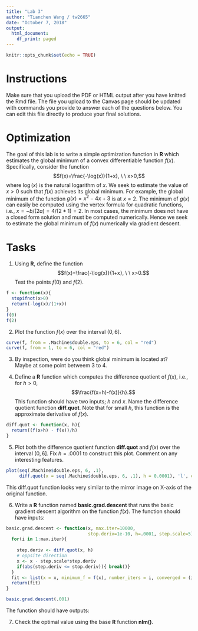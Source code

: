```yaml
---
title: "Lab 3"
author: "Tianchen Wang / tw2665"
date: "October 7, 2018"
output:
  html_document:
    df_print: paged
---
```


```r
knitr::opts_chunk$set(echo = TRUE)
```

# Instructions 
Make sure that you upload the PDF or HTML output after you have knitted the Rmd file.  The file you upload to the Canvas page should be updated with commands you provide to answer each of the questions below.  You can edit this file directly to produce your final solutions.      

# Optimization


The goal of this lab is to write a simple optimization function in **R** which estimates the global minimum of a convex differentiable function $f(x)$.  Specifically, consider the function 
$$f(x)=\frac{-\log(x)}{1+x}, \ \ x>0,$$
where $\log(x)$ is the natural logarithm of $x$.  We seek to estimate the value of $x>0$ such that $f(x)$ achieves its global minimum.  For example, the global minimum of the function $g(x)=x^2-4x+3$ is at $x=2$. The minimum of $g(x)$ can easily be computed using the vertex formula for quadratic functions, i.e., $x=-b/(2a)=4/(2*1)=2$.  In most cases, the minimum does not have a closed form solution and must be computed numerically.  Hence we seek to estimate the global minimum of $f(x)$ numerically via gradient descent.    

# Tasks

1) Using **R**, define the function $$f(x)=\frac{-\log(x)}{1+x}, \ \ x>0.$$ Test the points $f(0)$ and $f(2)$.  
```r
f <- function(x){
  stopifnot(x>0)
  return(-log(x)/(1+x))
}
f(0)
f(2)
```


2) Plot the function $f(x)$ over the interval $(0,6]$. 
```r

curve(f, from = .Machine$double.eps, to = 6, col = "red")
curve(f, from = 1, to = 6, col = "red")
```

3)  By inspection, were do you think global minimum is located at?  
Maybe at some point betweem 3 to 4.

4) Define a **R** function which computes the difference quotient of $f(x)$, i.e., for $h>0$, 
$$\frac{f(x+h)-f(x)}{h}.$$ This function should have two inputs; $h$ and $x$.  Name the difference quotient function **diff.quot**.  Note that for small $h$,  this function is the approximate derivative of $f(x)$.    
```r
diff.quot <- function(x, h){
  return((f(x+h) - f(x))/h)
}
```

5) Plot both the difference quotient function **diff.quot** and $f(x)$ over the interval $(0,6]$.  Fix $h=.0001$ to construct this plot.  Comment on any interesting features.
```r
plot(seq(.Machine$double.eps, 6, .1), 
     diff.quot(x = seq(.Machine$double.eps, 6, .1), h = 0.0001), 'l', col = "blue")
```
This diff.quot function looks very similar to the mirror image on X-axis of the original function. 

6) Write a **R** function named **basic.grad.descent** that runs the basic gradient descent algorithm on the function $f(x)$.
The function should have inputs:  
```r
basic.grad.descent <- function(x, max.iter=10000, 
                               stop.deriv=1e-10, h=.0001, step.scale=5){
  for(i in 1:max.iter){
    
    step.deriv <- diff.quot(x, h)
    # oppsite direction
    x <- x - step.scale*step.deriv
    if(abs(step.deriv <= stop.deriv)){ break()}
  }
  fit <- list(x = x, minimum_f = f(x), number_iters = i, converged = (i < max.iter))
  return(fit)
}

basic.grad.descent(.001)
```


\begin{enumerate}
\item Initial value  {\bf x}
\item Maximum iterations  {\bf max.iter} with default 10000. 
\item Stopping criterion {\bf stop.deriv} with default 1e-10. 
\item Derivative step size {\bf h} with default .0001.  
\item Step size {\bf step.scale} with default .5. 
\end{enumerate} The function should have outputs:
\begin{enumerate}
\item The value $x$ that yields the minimum of $f(x)$. 
\item The minimum value of $f(x)$. 
\item The number of iterations the algorithm took to reach the minimum.
\item A logical indicator displaying whether or not the algorithm converged.  
\end{enumerate}

7)  Check the optimal value using the base **R** function **nlm()**.  



